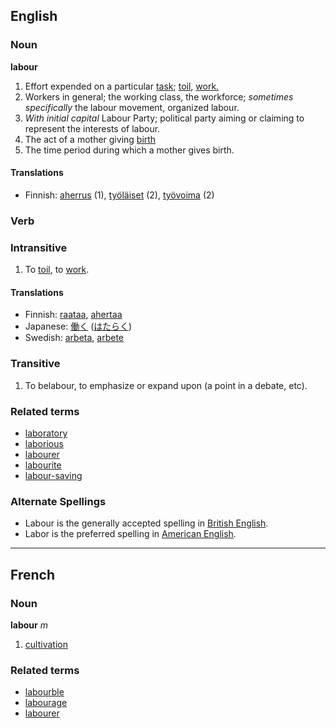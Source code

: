 ==English==
===Noun===
'''labour'''

#Effort expended on a particular [[task]]; [[toil]], [[work.]]
#Workers in general; the working class, the workforce; ''sometimes specifically'' the labour movement, organized labour.
#''With initial capital'' Labour Party; political party aiming or claiming to represent the interests of labour.
#The act of a mother giving [[birth]]
#The time period during which a mother gives birth.

====Translations====
*Finnish: [[aherrus]] (1), [[työläiset]] (2), [[työvoima]] (2)

===Verb===
===Intransitive===
#To [[toil]], to [[work]].

====Translations====
*Finnish: [[raataa]], [[ahertaa]]
*Japanese: [[働く]] ([[はたらく]])
*Swedish: [[arbeta]], [[arbete]]

===Transitive===
#To belabour, to emphasize or expand upon (a point in a debate, etc).

===Related terms===
*[[laboratory]]
*[[laborious]]
*[[labourer]]
*[[labourite]]
*[[labour-saving]]

===Alternate Spellings===
* Labour is the generally accepted spelling in [[Wikipedia:British English|British English]].
* Labor is the preferred spelling in [[Wikipedia:American English|American English]].

----

==French==
===Noun===
'''labour''' ''m''

# [[cultivation]]

===Related terms===
*[[labourble]]
*[[labourage]]
*[[labourer]]